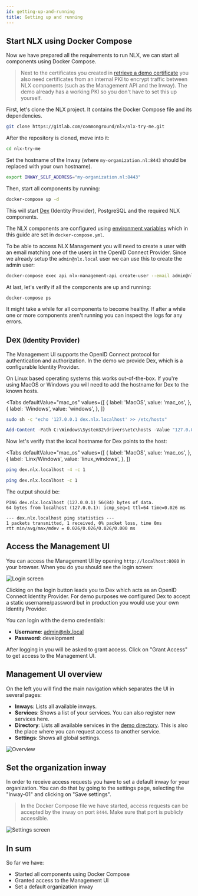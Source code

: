 ```yaml
---
id: getting-up-and-running
title: Getting up and running
---
```



## Start NLX using Docker Compose

Now we have prepared all the requirements to run NLX, we can start all components using Docker Compose.

> Next to the certificates you created in [retrieve a demo certificate](./retrieve-a-demo-certificate.md) you also need certificates from an internal PKI to encrypt traffic between NLX components (such as the Management API and the Inway). The demo already has a working PKI so you don't have to set this up yourself.

First, let's clone the NLX project. It contains the Docker Compose file and its dependencies.

```bash
git clone https://gitlab.com/commonground/nlx/nlx-try-me.git
```

After the repository is cloned, move into it:

```bash
cd nlx-try-me
```

Set the hostname of the Inway (where `my-organization.nl:8443` should be replaced with your own hostname).

```bash
export INWAY_SELF_ADDRESS="my-organization.nl:8443"
```

Then, start all components by running:

```bash
docker-compose up -d
```

This will start [Dex](https://github.com/dexidp/dex) (Identity Provider), PostgreSQL and the required NLX components.

The NLX components are configured using [environment variables](../reference-information/environment-variables) which in this guide are set in `docker-compose.yml`.

To be able to access NLX Management you will need to create a user with an email matching one of the users in the OpenID Connect Provider.
Since we already setup the `admin@nlx.local` user we can use this to create the admin user:

```bash
docker-compose exec api nlx-management-api create-user --email admin@nlx.local --role admin
```

At last, let's verify if all the components are up and running:

```
docker-compose ps
```

It might take a while for all components to become healthy.
If after a while one or more components aren't running you can inspect the logs for any errors.


## Dex <small>(Identity Provider)</small>

The Management UI supports the OpenID Connect protocol for authentication and authorization.
In the demo we provide Dex, which is a configurable Identity Provider.

On Linux based operating systems this works out-of-the-box.
If you're using MacOS or Windows you will need to add the hostname for Dex to the known hosts.

<Tabs
  defaultValue="mac_os"
  values={[
    { label: 'MacOS', value: 'mac_os', },
    { label: 'Windows', value: 'windows', },
  ]}
>

<TabItem value="mac_os">

```bash
sudo sh -c "echo '127.0.0.1 dex.nlx.localhost' >> /etc/hosts"
```

</TabItem>

<TabItem value="windows">

```powershell
Add-Content -Path C:\Windows\System32\drivers\etc\hosts -Value "127.0.0.1`tdex.nlx.localhost" -Force
```

</TabItem>
</Tabs>

Now let's verify that the local hostname for Dex points to the host:

<Tabs
  defaultValue="mac_os"
  values={[
    { label: 'MacOS', value: 'mac_os', },
    { label: 'Linx/Windows', value: 'linux_windows', },
  ]}
>
<TabItem value="linux_windows">

```bash
ping dex.nlx.localhost -4 -c 1
```

</TabItem>

<TabItem value="mac_os">

```bash
ping dex.nlx.localhost -c 1
```

</TabItem>
</Tabs>

The output should be:
```
PING dex.nlx.localhost (127.0.0.1) 56(84) bytes of data.
64 bytes from localhost (127.0.0.1): icmp_seq=1 ttl=64 time=0.026 ms

--- dex.nlx.localhost ping statistics ---
1 packets transmitted, 1 received, 0% packet loss, time 0ms
rtt min/avg/max/mdev = 0.026/0.026/0.026/0.000 ms
```

## Access the Management UI

You can access the Management UI by opening `http://localhost:8080` in your browser.
When you do you should see the login screen:

![Login screen](/img/nlx-management-login-screen.png "Login screen")

Clicking on the login button leads you to Dex which acts as an OpenID Connect Identity Provider.
For demo purposes we configured Dex to accept a static username/password but in production you would use your own Identity Provider.

You can login with the demo credentials:

- **Username**: admin@nlx.local
- **Password**: development

After logging in you will be asked to grant access.
Click on "Grant Access" to get access to the Management UI.


## Management UI overview

On the left you will find the main navigation which separates the UI in several pages:

- **Inways**: Lists all available inways.
- **Services**: Shows a list of your services. You can also register new services here.
- **Directory**: Lists all available services in the [demo directory](https://directory.demo.nlx.io/). This is also the place where you can request access to another service.
- **Settings**: Shows all global settings.

![Overview](/img/nlx-management-overview.png "Overview")


## Set the organization inway

In order to receive access requests you have to set a default inway for your organization.
You can do that by going to the settings page, selecting the "Inway-01" and clicking on "Save settings".

> In the Docker Compose file we have started, access requests can be accepted by the inway
on port `8444`. Make sure that port is publicly accessible.


![Settings screen](/img/nlx-management-settings-screen.png "Settings screen")


## In sum

So far we have:
- Started all components using Docker Compose
- Granted access to the Management UI
- Set a default organization inway
